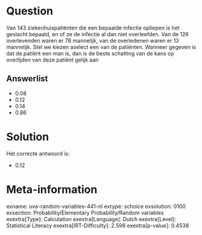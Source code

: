 Question
========

Van 143 ziekenhuispatiënten die een bepaalde infectie opliepen is het
geslacht bepaald, en of ze de infectie al dan niet overleefden. Van de
126 overlevenden waren er 78 mannelijk, van de overledenen waren er 13
mannelijk. Stel we kiezen aselect een van de patiënten. Wanneer gegeven
is dat de patiënt een man is, dan is de beste schatting van de kans op
overlijden van deze patiënt gelijk aan

Answerlist
----------

* 0.08
* 0.12
* 0.14
* 0.86

Solution
========

Het correcte antwoord is: 

* 0.12

Meta-information
================
exname: uva-random-variables-441-nl
extype: schoice
exsolution: 0100
exsection: Probability/Elementary Probability/Random variables
exextra[Type]: Calculation
exextra[Language]: Dutch
exextra[Level]: Statistical Literacy
exextra[IRT-Difficulty]: 2.598
exextra[p-value]: 0.4538
